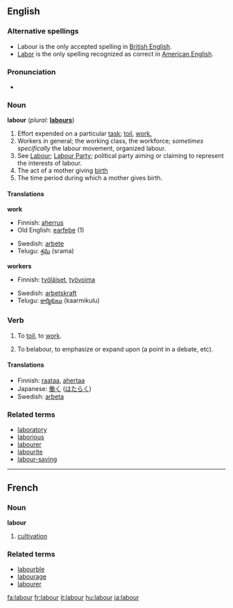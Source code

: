 ==English==

===Alternative spellings===
* Labour is the only accepted spelling in [[Wikipedia:British English|British English]].
* [[labor|Labor]] is the only spelling recognized as correct in [[Wikipedia:American English|American English]].

===Pronunciation===
*{{audio|en-uk-labour.ogg|Audio (UK)}}

===Noun===
'''labour'''  (''plural:'' '''[[labours]]''')

# Effort expended on a particular [[task]]; [[toil]], [[work.]]
# Workers in general; the working class, the workforce; ''sometimes specifically'' the labour movement, organized labour.
# See [[Labour]]; [[Labour Party]]; political party aiming or claiming to represent the interests of labour.
# The act of a mother giving [[birth]]
# The time period during which a mother gives birth.

====Translations====
'''work'''
{{top}}
*Finnish: [[aherrus]]
*Old English: [[earfeþe]] (1)
{{mid}}
*Swedish: [[arbete]]
*Telugu: [[శ్రమ]] (srama)
{{bottom}}

'''workers'''
{{top}}
*Finnish: [[työläiset]], [[työvoima]]
{{mid}}
*Swedish: [[arbetskraft]]
*Telugu: [[కార్మికులు]] (kaarmikulu)
{{bottom}}

===Verb===
{{en-infl-reg-consonant|labour||}}

# {{intransitive}} To [[toil]], to [[work]].
# {{transitive}} To belabour, to emphasize or expand upon (a point in a debate, etc).

====Translations====
*Finnish: [[raataa]], [[ahertaa]]
*Japanese: [[働く]] ([[はたらく]])
*Swedish: [[arbeta]]

===Related terms===
*[[laboratory]]
*[[laborious]]
*[[labourer]]
*[[labourite]]
*[[labour-saving]]

----

==French==
===Noun===
'''labour''' {{m}}
# [[cultivation]]

===Related terms===
*[[labourble]]
*[[labourage]]
*[[labourer]]

[[fa:labour]]
[[fr:labour]]
[[it:labour]]
[[hu:labour]]
[[ja:labour]]